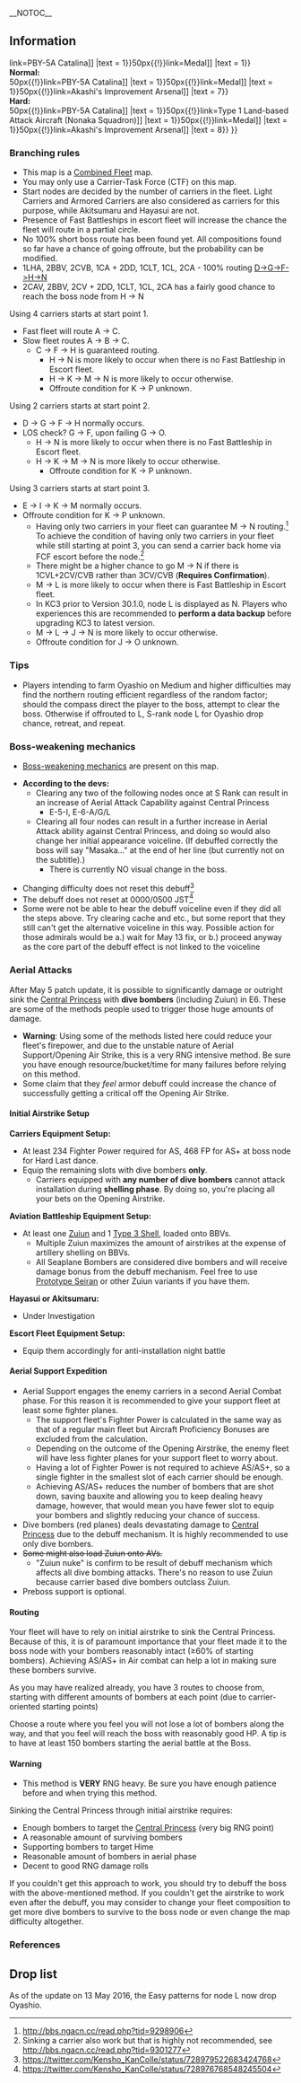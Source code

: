 __NOTOC__
<!--{{Ambox
|type = protection
|title = Editing this article is limited to wikia users for a week of the event.
|message = This is to prevent trolling, vandalizing, conflicting or unwarranted edits.
|users = [[User:McDerp|McDerp]]
}}-->
{{Notice
|style = text-align:left
|'''Report threads'''
*Report your fleet composition [[Thread:421412|here]]
*Report enemy pattern [[Thread:421405|here]]
}}
{{Spring 2016 Event Nav}}
==Information==
{{Infobox
|title =  Friendly anchorage Recapturing Strategy [[File:Spring 2016 Event Ship Tag Task Force.png]]
|kanji = 友軍泊地奪還作戦
|romaji = Yūgun hakuchi Dakkan sakusen
|image = Spring_2016_E6_Banner.png
|label1 = Mechanics
|value1 =  [[Events/Mechanics#Combined_Fleet|Combined Fleet]]<br/>[[Events/Mechanics#Node_specific_details|Selection node]]<br/>[[Events/Mechanics#Ship_Locking|<p style="background-color:yellow;color:black">Ship Locking</p>]] 
|label2 = [[Spring_2016_Event/Mechanics#map-hp|Boss gauge <sup>?</sup>]]
|value2 =  '''Easy''': 2800<br/>'''Normal''': 4800<br/>'''Hard''': 5400
|label3 = Kills required
|value3 = '''Easy:''' 5 kills<br/>'''Normal/Hard:''' 6 kills
|label4 = Reward
|value4 = '''Easy:''' <br> {{ItemStack|item = [[File:PBY-5A_Catalina_178_Card.png{{!}}50px{{!}}link=PBY-5A Catalina]] |text = 1}}{{ItemStack|item = [[File:Medal.png{{!}}50px{{!}}link=Medal]] |text = 1}}<br>'''Normal:''' <br> {{ItemStack|item = [[File:PBY-5A_Catalina_178_Card.png{{!}}50px{{!}}link=PBY-5A Catalina]] |text = 1}}{{ItemStack|item = [[File:Medal.png{{!}}50px{{!}}link=Medal]] |text = 1}}{{ItemStack|item = [[File:Improvement_Materials.png{{!}}50px{{!}}link=Akashi's Improvement Arsenal]] |text = 7}} <br/>'''Hard:'''<br>{{ItemStack|item = [[File:PBY-5A_Catalina_178_Card.png{{!}}50px{{!}}link=PBY-5A Catalina]] |text = 1}}{{ItemStack|item = [[File:Type_1_Land-based_Attack_Aircraft_%28Nonaka_Squadron%29_170_Card.png{{!}}50px{{!}}link=Type 1 Land-based Attack Aircraft (Nonaka Squadron)]] |text = 1}}{{ItemStack|item = [[File:Medal.png{{!}}50px{{!}}link=Medal]] |text = 1}}{{ItemStack|item = [[File:Improvement_Materials.png{{!}}50px{{!}}link=Akashi's Improvement Arsenal]] |text = 8}}
}}

===Branching rules===
*This map is a [[Combined_Fleet| Combined Fleet]] map.
*You may only use a Carrier-Task Force (CTF) on this map.
*Start nodes are decided by the number of carriers in the fleet. Light Carriers and Armored Carriers are also considered as carriers for this purpose, while Akitsumaru and Hayasui are not.
*Presence of Fast Battleships in escort fleet will increase the chance the fleet will route in a partial circle.
*No 100% short boss route has been found yet. All compositions found so far have a chance of going offroute, but the probability can be modified.
*1LHA, 2BBV, 2CVB, 1CA + 2DD, 1CLT, 1CL, 2CA - 100% routing  [https://www.youtube.com/watch?v=fdgoFOXoHdg D->G->F->H->N]
*2CAV, 2BBV, 2CV + 2DD, 1CLT, 1CL, 2CA has a fairly good chance to reach the boss node from <span style="font-weight:normal;">H → N</span>

Using 4 carriers starts at start point 1.
*Fast fleet will route A → C.
*Slow fleet routes A → B → C.
**C → F → H is guaranteed routing.
***H → N is more likely to occur when there is no Fast Battleship in Escort fleet.
***H → K → M → N is more likely to occur otherwise.
***Offroute condition for K → P unknown.

Using 2 carriers starts at start point 2.
*D → G → F → H normally occurs.
*LOS check? G → F, upon failing G → O.
**H → N is more likely to occur when there is no Fast Battleship in Escort fleet.
**H → K → M → N is more likely to occur otherwise.
***Offroute condition for K → P unknown.

Using 3 carriers starts at start point 3.
*E → I → K → M normally occurs.
*Offroute condition for K → P unknown.
**Having only two carriers in your fleet can guarantee M → N routing.<ref>http://bbs.ngacn.cc/read.php?tid=9298906</ref> To achieve the condition of having only two carriers in your fleet while still starting at point 3, you can send a carrier back home via FCF escort before the node.<ref>Sinking a carrier also work but that is highly not recommended, see http://bbs.ngacn.cc/read.php?tid=9301277 </ref>
**There might be a higher chance to go <span style="font-weight:normal;">M → N if there is 1CVL+2CV/CVB rather than 3CV/CVB (</span>'''Requires Confirmation''').
**M → L is more likely to occur when there is Fast Battleship in Escort fleet.
** In KC3 prior to Version 30.1.0, node L is displayed as N. Players who experiences this are recommended to '''perform a data backup''' before upgrading KC3 to latest version.
**M → L → J → N is more likely to occur otherwise.
**Offroute condition for J → O unknown.

===Tips===
*Players intending to farm Oyashio on Medium and higher difficulties may find the northern routing efficient regardless of the random factor; should the compass direct the player to the boss, attempt to clear the boss. Otherwise if offrouted to L, S-rank node L for Oyashio drop chance, retreat, and repeat.

{{Hard Anti-installation Weapons}}

===Boss-weakening mechanics===
*[[Summer_2015_Event#E-7_Boss_Special_Mechanism|Boss-weakening mechanics]] are present on this map.

*'''According to the devs:'''
**Clearing any two of the following nodes once at S Rank can result in an increase of Aerial Attack Capability against Central Princess
***E-5-I, E-6-A/G/L
**Clearing all four nodes can result in a further increase in Aerial Attack ability against Central Princess, and doing so would also change her initial appearance voiceline. (If debuffed correctly the boss will say "Masaka..." at the end of her line (but currently not on the subtitle).)
***There is currently NO visual change in the boss.

*Changing difficulty does not reset this debuff<ref>https://twitter.com/Kensho_KanColle/status/728979522683424768</ref>
*The debuff does not reset at 0000/0500 JST<ref>https://twitter.com/Kensho_KanColle/status/728976768548245504</ref>
*Some were not be able to hear the debuff voiceline even if they did all the steps above. Try clearing cache and etc., but some report that they still can't get the alternative voiceline in this way. Possible action for those admirals would be a.) wait for May 13 fix, or b.) proceed anyway as the core part of the debuff effect is not linked to the voiceline

=== Aerial Attacks ===
After May 5 patch update, it is possible to significantly damage or outright sink the [[Central Princess]] with '''dive bombers''' (including Zuiun) in E6. These are some of the methods people used to trigger those huge amounts of damage.
*'''Warning''': Using some of the methods listed here could reduce your fleet's firepower, and due to the unstable nature of Aerial Support/Opening Air Strike, this is a very RNG intensive method. Be sure you have enough resource/bucket/time for many failures before relying on this method.
*Some claim that they ''feel'' armor debuff could increase the chance of successfully getting a critical off the Opening Air Strike.

====Initial Airstrike Setup====
'''Carriers Equipment Setup:'''
* At least 234 Fighter Power required for AS, 468 FP for AS+ at boss node for Hard Last dance.
* Equip the remaining slots with dive bombers {{RedPlane}} '''only'''.
** Carriers equipped with '''any number of dive bombers''' cannot attack installation during '''shelling phase'''. By doing so, you're placing all your bets on the Opening Airstrike.

'''Aviation Battleship Equipment Setup:'''
* At least one [[Zuiun]] and 1 [[Type 3 Shell]], loaded onto BBVs.
**Multiple Zuiun maximizes the amount of airstrikes at the expense of artillery shelling on BBVs.
**All Seaplane Bombers are considered dive bombers and will receive damage bonus from the debuff mechanism. Feel free to use [[Prototype Seiran]] or other Zuiun variants if you have them.

'''Hayasui or Akitsumaru:'''
*Under Investigation

'''Escort Fleet Equipment Setup:'''
* Equip them accordingly for anti-installation night battle

====Aerial Support Expedition====
*Aerial Support engages the enemy carriers in a second Aerial Combat phase. For this reason it is recommended to give your support fleet at least some fighter planes.
**The support fleet's Fighter Power is calculated in the same way as that of a regular main fleet but Aircraft Proficiency Bonuses are excluded from the calculation.
**Depending on the outcome of the Opening Airstrike, the enemy fleet will have less fighter planes for your support fleet to worry about.
**Having a lot of Fighter Power is not required to achieve AS/AS+, so a single fighter in the smallest slot of each carrier should be enough.
**Achieving AS/AS+ reduces the number of bombers that are shot down, saving bauxite and allowing you to keep dealing heavy damage, however, that would mean you have fewer slot to equip your bombers and slightly reducing your chance of success.
* Dive bombers (red planes) deals devastating damage to [[Central Princess]] due to the debuff mechanism. It is highly recommended to use only dive bombers.
* <s>Some might also load Zuiun onto AVs.</s> 
**"Zuiun nuke" is confirm to be result of debuff mechanism which affects all dive bombing attacks. There's no reason to use Zuiun because carrier based dive bombers outclass Zuiun. 
*Preboss support is optional.

====Routing====

Your fleet will have to rely on initial airstrike to sink the Central Princess. Because of this, it is of paramount importance that your fleet made it to the boss node with your bombers reasonably intact (≥60% of starting bombers). Achieving AS/AS+ in Air combat can help a lot in making sure these bombers survive.

As you may have realized already, you have 3 routes to choose from, starting with different amounts of bombers at each point (due to carrier-oriented starting points)

Choose a route where you feel you will not lose a lot of bombers along the way, and that you feel will reach the boss with reasonably good HP.
A tip is to have at least 150 bombers starting the aerial battle at the Boss.

====Warning====
*This method is '''VERY''' RNG heavy. Be sure you have enough patience before and when trying this method.

Sinking the Central Princess through initial airstrike requires:
*Enough bombers to target the [[Central Princess]] (very big RNG point)
*A reasonable amount of surviving bombers
*Supporting bombers to target Hime
*Reasonable amount of bombers in aerial phase
*Decent to good RNG damage rolls

If you couldn't get this approach to work, you should try to debuff the boss with the above-mentioned method. If you couldn't get the airstrike to work even after the debuff, you may consider to change your fleet composition to get more dive bombers to survive to the boss node or even change the map difficulty altogether.

===References===
<references />

{{clear}}

==Drop list==
<!-- Refer to http://kancolle.wikia.com/wiki/Template:DropList/doc -->
{{DropList
|no_legend = true
|filter_button = true
|nodes = F, G, I, L, N
|boss = N
|Akagi: L/Easy, N/Easy
|Akizuki: N/Easy
|Graf Zeppelin: N/Hard
|Hiryuu: L/Easy, N/Easy
|Kumano: F/Hard, G/Easy, I/Easy, L/Easy, N/Easy
|Maikaze: L/Easy
|Mikuma: F/Hard, G/Easy, I/Easy, L/Easy, N/Easy
|Mutsu: N/Easy
|Nagato: N/Easy
|Nowaki: L/Hard
|Ooyodo: N/Easy
|Oyashio: L/Easy
|Shoukaku: G/Easy, L/Easy, N/Easy
|Suzuya: F/Hard, G/Easy, I/Easy, L/Easy, N/Easy
|Yuubari: N/Easy
|Zuihou: L/Easy, N/Easy
|Zuikaku: L/Easy, N/Easy
}}
As of the update on 13 May 2016, the Easy patterns for node L now drop Oyashio.

{{:Spring 2016 Event/E-6/Enemy patterns}}